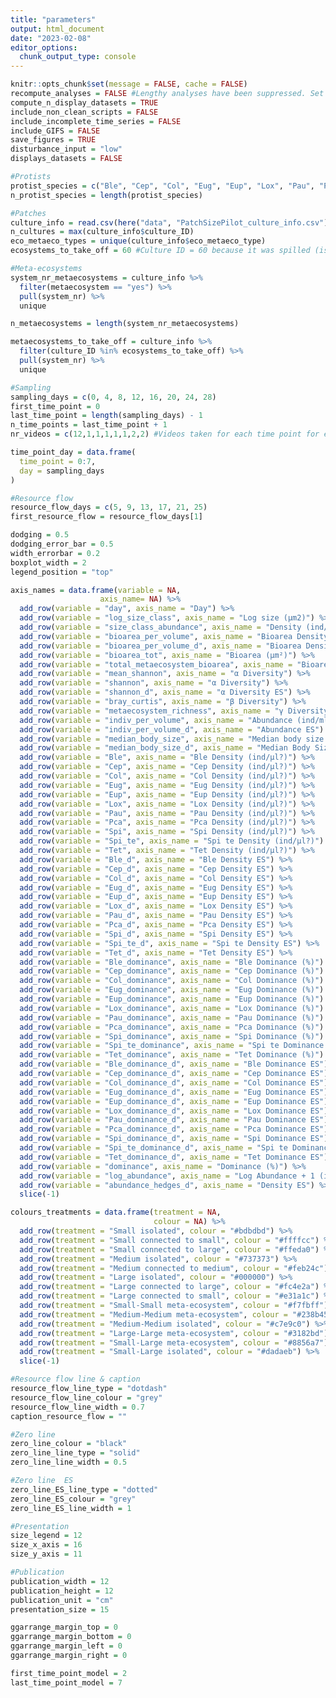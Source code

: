 ```yaml
---
title: "parameters"
output: html_document
date: "2023-02-08"
editor_options: 
  chunk_output_type: console
---
```


```r
knitr::opts_chunk$set(message = FALSE, cache = FALSE)
recompute_analyses = FALSE #Lengthy analyses have been suppressed. Set recompute_analyses = TRUE to redo them. 
compute_n_display_datasets = TRUE
include_non_clean_scripts = FALSE
include_incomplete_time_series = FALSE
include_GIFS = FALSE
save_figures = TRUE
disturbance_input = "low"
displays_datasets = FALSE
```

```r
#Protists
protist_species = c("Ble", "Cep", "Col", "Eug", "Eup", "Lox", "Pau", "Pca", "Spi", "Spi_te", "Tet")
n_protist_species = length(protist_species)

#Patches
culture_info = read.csv(here("data", "PatchSizePilot_culture_info.csv"), header = TRUE)
n_cultures = max(culture_info$culture_ID)
eco_metaeco_types = unique(culture_info$eco_metaeco_type)
ecosystems_to_take_off = 60 #Culture ID = 60 because it was spilled (isolated small patch, high disturbance, system nr = 40)

#Meta-ecosystems
system_nr_metaecosystems = culture_info %>%
  filter(metaecosystem == "yes") %>%
  pull(system_nr) %>%
  unique

n_metaecosystems = length(system_nr_metaecosystems)

metaecosystems_to_take_off = culture_info %>%
  filter(culture_ID %in% ecosystems_to_take_off) %>%
  pull(system_nr) %>%
  unique

#Sampling
sampling_days = c(0, 4, 8, 12, 16, 20, 24, 28)
first_time_point = 0
last_time_point = length(sampling_days) - 1
n_time_points = last_time_point + 1
nr_videos = c(12,1,1,1,1,1,2,2) #Videos taken for each time point for each culture. At t0 we took 12 videos of the large bottle from which we started the  cultures.

time_point_day = data.frame(
  time_point = 0:7,
  day = sampling_days
)

#Resource flow
resource_flow_days = c(5, 9, 13, 17, 21, 25)
first_resource_flow = resource_flow_days[1]
```

```r
dodging = 0.5 
dodging_error_bar = 0.5
width_errorbar = 0.2
boxplot_width = 2
legend_position = "top"
```

```r
axis_names = data.frame(variable = NA,
                    axis_name= NA) %>%
  add_row(variable = "day", axis_name = "Day") %>%
  add_row(variable = "log_size_class", axis_name = "Log size (μm2)") %>%
  add_row(variable = "size_class_abundance", axis_name = "Density (ind/ml)") %>%
  add_row(variable = "bioarea_per_volume", axis_name = "Bioarea Density (µm²/ml)") %>%
  add_row(variable = "bioarea_per_volume_d", axis_name = "Bioarea Density ES") %>%
  add_row(variable = "bioarea_tot", axis_name = "Bioarea (µm²)") %>%
  add_row(variable = "total_metaecosystem_bioarea", axis_name = "Bioarea (µm²)") %>%
  add_row(variable = "mean_shannon", axis_name = "α Diversity") %>%
  add_row(variable = "shannon", axis_name = "α Diversity") %>%
  add_row(variable = "shannon_d", axis_name = "α Diversity ES") %>%
  add_row(variable = "bray_curtis", axis_name = "β Diversity") %>%
  add_row(variable = "metaecosystem_richness", axis_name = "γ Diversity") %>%
  add_row(variable = "indiv_per_volume", axis_name = "Abundance (ind/ml)") %>%
  add_row(variable = "indiv_per_volume_d", axis_name = "Abundance ES") %>%
  add_row(variable = "median_body_size", axis_name = "Median body size (µm²)") %>%
  add_row(variable = "median_body_size_d", axis_name = "Median Body Size ES") %>%
  add_row(variable = "Ble", axis_name = "Ble Density (ind/μl?)") %>%
  add_row(variable = "Cep", axis_name = "Cep Density (ind/μl?)") %>%
  add_row(variable = "Col", axis_name = "Col Density (ind/μl?)") %>%
  add_row(variable = "Eug", axis_name = "Eug Density (ind/μl?)") %>%
  add_row(variable = "Eup", axis_name = "Eup Density (ind/μl?)") %>%
  add_row(variable = "Lox", axis_name = "Lox Density (ind/μl?)") %>%
  add_row(variable = "Pau", axis_name = "Pau Density (ind/μl?)") %>%
  add_row(variable = "Pca", axis_name = "Pca Density (ind/μl?)") %>%
  add_row(variable = "Spi", axis_name = "Spi Density (ind/μl?)") %>%
  add_row(variable = "Spi_te", axis_name = "Spi te Density (ind/μl?)") %>%
  add_row(variable = "Tet", axis_name = "Tet Density (ind/μl?)") %>%
  add_row(variable = "Ble_d", axis_name = "Ble Density ES") %>%
  add_row(variable = "Cep_d", axis_name = "Cep Density ES") %>%
  add_row(variable = "Col_d", axis_name = "Col Density ES") %>%
  add_row(variable = "Eug_d", axis_name = "Eug Density ES") %>%
  add_row(variable = "Eup_d", axis_name = "Eup Density ES") %>%
  add_row(variable = "Lox_d", axis_name = "Lox Density ES") %>%
  add_row(variable = "Pau_d", axis_name = "Pau Density ES") %>%
  add_row(variable = "Pca_d", axis_name = "Pca Density ES") %>%
  add_row(variable = "Spi_d", axis_name = "Spi Density ES") %>%
  add_row(variable = "Spi_te_d", axis_name = "Spi te Density ES") %>%
  add_row(variable = "Tet_d", axis_name = "Tet Density ES") %>%
  add_row(variable = "Ble_dominance", axis_name = "Ble Dominance (%)") %>%
  add_row(variable = "Cep_dominance", axis_name = "Cep Dominance (%)") %>%
  add_row(variable = "Col_dominance", axis_name = "Col Dominance (%)") %>%
  add_row(variable = "Eug_dominance", axis_name = "Eug Dominance (%)") %>%
  add_row(variable = "Eup_dominance", axis_name = "Eup Dominance (%)") %>%
  add_row(variable = "Lox_dominance", axis_name = "Lox Dominance (%)") %>%
  add_row(variable = "Pau_dominance", axis_name = "Pau Dominance (%)") %>%
  add_row(variable = "Pca_dominance", axis_name = "Pca Dominance (%)") %>%
  add_row(variable = "Spi_dominance", axis_name = "Spi Dominance (%)") %>%
  add_row(variable = "Spi_te_dominance", axis_name = "Spi te Dominance (%)") %>%
  add_row(variable = "Tet_dominance", axis_name = "Tet Dominance (%)") %>%
  add_row(variable = "Ble_dominance_d", axis_name = "Ble Dominance ES") %>%
  add_row(variable = "Cep_dominance_d", axis_name = "Cep Dominance ES") %>%
  add_row(variable = "Col_dominance_d", axis_name = "Col Dominance ES") %>%
  add_row(variable = "Eug_dominance_d", axis_name = "Eug Dominance ES") %>%
  add_row(variable = "Eup_dominance_d", axis_name = "Eup Dominance ES") %>%
  add_row(variable = "Lox_dominance_d", axis_name = "Lox Dominance ES") %>%
  add_row(variable = "Pau_dominance_d", axis_name = "Pau Dominance ES") %>%
  add_row(variable = "Pca_dominance_d", axis_name = "Pca Dominance ES") %>%
  add_row(variable = "Spi_dominance_d", axis_name = "Spi Dominance ES") %>%
  add_row(variable = "Spi_te_dominance_d", axis_name = "Spi te Dominance ES") %>%
  add_row(variable = "Tet_dominance_d", axis_name = "Tet Dominance ES") %>%
  add_row(variable = "dominance", axis_name = "Dominance (%)") %>%
  add_row(variable = "log_abundance", axis_name = "Log Abundance + 1 (ind/μm²)") %>%
  add_row(variable = "abundance_hedges_d", axis_name = "Density ES") %>%
  slice(-1)
```

```r
colours_treatments = data.frame(treatment = NA,
                                colour = NA) %>%
  add_row(treatment = "Small isolated", colour = "#bdbdbd") %>%
  add_row(treatment = "Small connected to small", colour = "#ffffcc") %>%
  add_row(treatment = "Small connected to large", colour = "#ffeda0") %>%
  add_row(treatment = "Medium isolated", colour = "#737373") %>%
  add_row(treatment = "Medium connected to medium", colour = "#feb24c") %>%
  add_row(treatment = "Large isolated", colour = "#000000") %>%
  add_row(treatment = "Large connected to large", colour = "#fc4e2a") %>%
  add_row(treatment = "Large connected to small", colour = "#e31a1c") %>%
  add_row(treatment = "Small-Small meta-ecosystem", colour = "#f7fbff") %>%
  add_row(treatment = "Medium-Medium meta-ecosystem", colour = "#238b45") %>%
  add_row(treatment = "Medium-Medium isolated", colour = "#c7e9c0") %>%
  add_row(treatment = "Large-Large meta-ecosystem", colour = "#3182bd") %>%
  add_row(treatment = "Small-Large meta-ecosystem", colour = "#8856a7") %>%
  add_row(treatment = "Small-Large isolated", colour = "#dadaeb") %>%
  slice(-1)
```

```r
#Resource flow line & caption
resource_flow_line_type = "dotdash"
resource_flow_line_colour = "grey"
resource_flow_line_width = 0.7
caption_resource_flow = ""

#Zero line  
zero_line_colour = "black"
zero_line_line_type = "solid"
zero_line_line_width = 0.5

#Zero line  ES
zero_line_ES_line_type = "dotted"
zero_line_ES_colour = "grey"
zero_line_ES_line_width = 1

```

```r
#Presentation
size_legend = 12
size_x_axis = 16
size_y_axis = 11

#Publication 
publication_width = 12
publication_height = 12
publication_unit = "cm"
presentation_size = 15

ggarrange_margin_top = 0
ggarrange_margin_bottom = 0
ggarrange_margin_left = 0
ggarrange_margin_right = 0
```

```r
first_time_point_model = 2
last_time_point_model = 7
```
